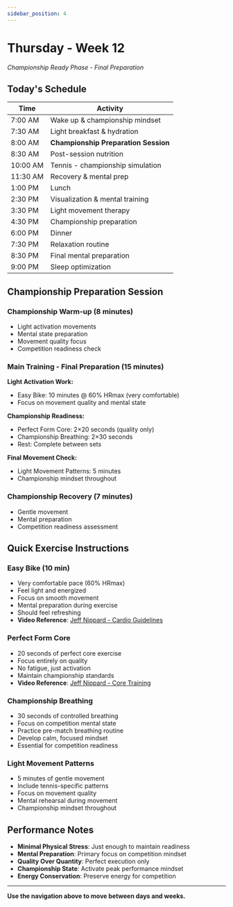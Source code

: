 ```yaml
---
sidebar_position: 4
---
```



<WorkoutNav weekNumber={12} />

# Thursday - Week 12

_Championship Ready Phase - Final Preparation_

## Today's Schedule

| Time | Activity |
|------|----------|
| 7:00 AM | Wake up & championship mindset |
| 7:30 AM | Light breakfast & hydration |
| 8:00 AM | **Championship Preparation Session** |
| 8:30 AM | Post-session nutrition |
| 10:00 AM | Tennis - championship simulation |
| 11:30 AM | Recovery & mental prep |
| 1:00 PM | Lunch |
| 2:30 PM | Visualization & mental training |
| 3:30 PM | Light movement therapy |
| 4:30 PM | Championship preparation |
| 6:00 PM | Dinner |
| 7:30 PM | Relaxation routine |
| 8:30 PM | Final mental preparation |
| 9:00 PM | Sleep optimization |

## Championship Preparation Session

### Championship Warm-up (8 minutes)
- Light activation movements
- Mental state preparation
- Movement quality focus
- Competition readiness check

### Main Training - Final Preparation (15 minutes)

**Light Activation Work:**
- Easy Bike: 10 minutes @ 60% HRmax (very comfortable)
- Focus on movement quality and mental state

**Championship Readiness:**
- Perfect Form Core: 2×20 seconds (quality only)
- Championship Breathing: 2×30 seconds
- Rest: Complete between sets

**Final Movement Check:**
- Light Movement Patterns: 5 minutes
- Championship mindset throughout

### Championship Recovery (7 minutes)
- Gentle movement
- Mental preparation
- Competition readiness assessment

## Quick Exercise Instructions

### Easy Bike (10 min)
- Very comfortable pace (60% HRmax)
- Feel light and energized
- Focus on smooth movement
- Mental preparation during exercise
- Should feel refreshing
- **Video Reference**: [Jeff Nippard - Cardio Guidelines](https://www.youtube.com/watch?v=Kl0ht3ow8TQ)

### Perfect Form Core
- 20 seconds of perfect core exercise
- Focus entirely on quality
- No fatigue, just activation
- Maintain championship standards
- **Video Reference**: [Jeff Nippard - Core Training](https://www.youtube.com/watch?v=_xdOuqokcm4)

### Championship Breathing
- 30 seconds of controlled breathing
- Focus on competition mental state
- Practice pre-match breathing routine
- Develop calm, focused mindset
- Essential for competition readiness

### Light Movement Patterns
- 5 minutes of gentle movement
- Include tennis-specific patterns
- Focus on movement quality
- Mental rehearsal during movement
- Championship mindset throughout

## Performance Notes
- **Minimal Physical Stress**: Just enough to maintain readiness
- **Mental Preparation**: Primary focus on competition mindset
- **Quality Over Quantity**: Perfect execution only
- **Championship State**: Activate peak performance mindset
- **Energy Conservation**: Preserve energy for competition

---

**Use the navigation above to move between days and weeks.**
